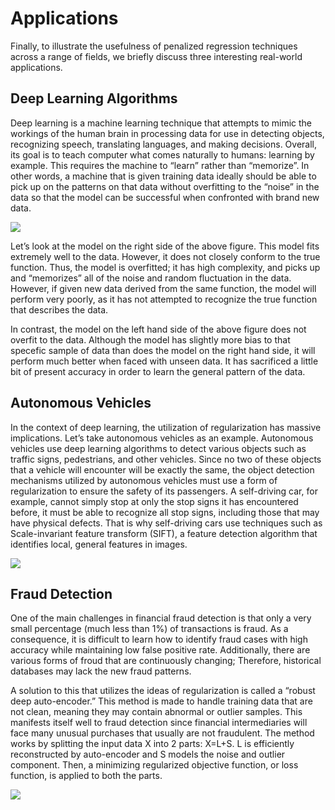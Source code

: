 # Applications

Finally, to illustrate the usefulness of penalized regression techniques across a range of fields, we briefly discuss three interesting real-world applications.

## Deep Learning Algorithms

Deep learning is a machine learning technique that attempts to mimic the workings of the human brain in processing data for use in detecting objects, recognizing speech, translating languages, and making decisions. Overall, its goal is to teach computer what comes naturally to humans: learning by example. This requires the machine to "learn" rather than "memorize". In other words, a machine that is given training data ideally should be able to pick up on the patterns on that data without overfitting to the "noise" in the data so that the model can be successful when confronted with brand new data.


![](MachineLearning.png)

Let's look at the model on the right side of the above figure. This model fits extremely well to the data. However, it does not closely conform to the true function. Thus, the model is overfitted; it has high complexity, and picks up and "memorizes" all of the noise and random fluctuation in the data. However, if given new data derived from the same function, the model will perform very poorly, as it has not attempted to recognize the true function that describes the data. 

In contrast, the model on the left hand side of the above figure does not overfit to the data. Although the model has slightly more bias to that specefic sample of data than does the model on the right hand side, it will perform much better when faced with unseen data. It has sacrificed a little bit of present accuracy in order to learn the general pattern of the data.

## Autonomous Vehicles

In the context of deep learning, the utilization of regularization has massive implications. Let's take autonomous vehicles as an example. Autonomous vehicles use deep learning algorithms to detect various objects such as traffic signs, pedestrians, and other vehicles. Since no two of these objects that a vehicle will encounter will be exactly the same, the object detection mechanisms utilized by autonomous vehicles must use a form of regularization to ensure the safety of its passengers. A self-driving car, for example, cannot simply stop at only the stop signs it has encountered before, it must be able to recognize all stop signs, including those that may have physical defects. That is why self-driving cars use techniques such as Scale-invariant feature transform (SIFT), a feature detection algorithm that identifies local, general features in images.



![](detection.png)



## Fraud Detection

One of the main challenges in financial fraud detection is that only a very small percentage (much less than 1%) of transactions is fraud. As a consequence, it is difficult to learn how to identify fraud cases with high accuracy while maintaining low false positive rate. Additionally, there are various forms of froud that are continuously changing; Therefore, historical databases may lack the new fraud patterns. 

A solution to this that utilizes the ideas of regularization is called a "robust deep auto-encoder." This method is made to handle training data that are not clean, meaning they may contain abnormal or outlier samples. This manifests itself well to fraud detection since financial intermediaries will face many unusual purchases that usually are not fraudulent. The method works by splitting the input data X into 2 parts: X=L+S. L is efficiently reconstructed by auto-encoder and S models the noise and outlier component. Then, a minimizing regularized objective function, or loss function, is applied to both the parts.



![](fraud.png)
